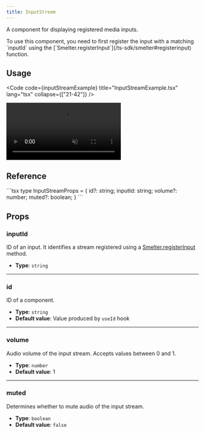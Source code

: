```yaml
---
title: InputStream
---
```



A component for displaying registered media inputs.

<Aside>
  To use this component, you need to first register the input with a matching
  `inputId` using the [`Smelter.registerInput`](/ts-sdk/smelter#registerinput)
  function.
</Aside>

## Usage

<Code
  code={inputStreamExample}
  title="InputStreamExample.tsx"
  lang="tsx"
  collapse={["21-42"]}
/>

<CollapsibleDetails summaryTitle="Example output">
  <video autoplay loop muted src={ExampleImage} alt="example output" />
</CollapsibleDetails>

## Reference

<CollapsibleDetails summaryTitle='Type definitions' open>
```tsx
type InputStreamProps = {
  id?: string;
  inputId: string;
  volume?: number;
  muted?: boolean;
}
```
</CollapsibleDetails>

## Props

### inputId

ID of an input. It identifies a stream registered using a [Smelter.registerInput](/ts-sdk/smelter#registerinput) method.

- **Type**: `string`

---

### id

ID of a component.

- **Type**: `string`
- **Default value**: Value produced by `useId` hook

---

### volume

Audio volume of the input stream. Accepts values between 0 and 1.

- **Type**: `number`
- **Default value**: 1

---

### muted

Determines whether to mute audio of the input stream.

- **Type**: `boolean`
- **Default value**: `false`
